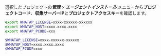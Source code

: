 選択したプロジェクトの***管理*** > ***エージェントインストール*** メニューから**プロジェクトコード**、**収集サーバーIP**と**プロジェクトアクセスキー**を確認します。

<Tabs groupId="operating-systems">
<TabItem value="lx" label="Linux Shell">

```bash title="SH"
export WHATAP_LICENSE=xxxx-xxxxxx-xxxxxx
export WHATAP_HOST=xxxx.xxxx.xxxx
export WHATAP_PCODE=xxx
```

</TabItem>
<TabItem value="wd" label="Windows Powershell">

```bash title="SH"
$WHATAP_LICENSE=xxxx-xxxxxx-xxxxxx
$WHATAP_HOST=xxxx.xxxx.xxxx
$WHATAP_PCODE=xxx
```

</TabItem>
</Tabs>

